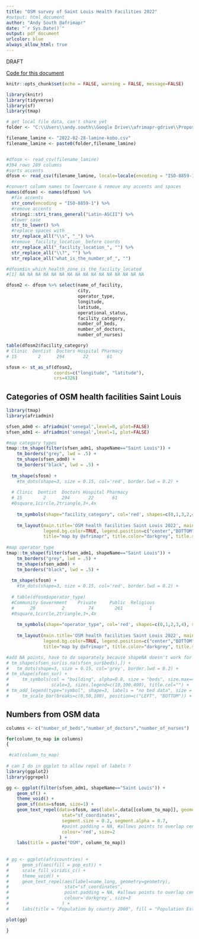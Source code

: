 ```yaml
---
title: "OSM survey of Saint Louis Health Facilities 2022"
#output: html_document
author: "Andy South @afrimapr"
date: "`r Sys.Date()`"
output: pdf_document
urlcolor: blue
always_allow_html: true
---
```


DRAFT

[Code for this document](https://github.com/afrimapr/senegal-healthsites-2022/blob/master/saint-louis-healthsites-osm-survey.Rmd)   

```r
knitr::opts_chunk$set(echo = FALSE, warning = FALSE, message=FALSE)

library(knitr)
library(tidyverse)
library(sf)
library(tmap)

```


```r

# get local file data, can't share yet
folder <- "C:\\Users\\andy.south\\Google Drive\\afrimapr-gdrive\\Proposals\\2022-01-senegal-covidaction\\data\\"

filename_lamine <- "2022-02-28-lamine-kobo.csv"
filename_lamine <- paste0(folder,filename_lamine)


#dfosm <- read_csv(filename_lamine)
#394 rows 289 columns
#sorts accents
dfosm <- read_csv(filename_lamine, locale=locale(encoding = "ISO-8859-1"))

#convert column names to lowercase & remove any accents and spaces
names(dfosm) <- names(dfosm) %>% 
  #fix accents
  str_conv(encoding = "ISO-8859-1") %>% 
  #remove accents
  stringi::stri_trans_general("Latin-ASCII") %>%
  #lower case
  str_to_lower() %>% 
  #replace spaces with _
  str_replace_all("\\s", "_") %>% 
  #remove _facility_location_ before coords
  str_replace_all("_facility_location_", "") %>% 
  str_replace_all("\\?", "") %>%   
  str_replace_all("what_is_the_number_of_", "") 

#dfosm$in_which_health_zone_is_the_facility_located
#[1] NA NA NA NA NA NA NA NA NA NA NA NA NA NA NA NA 

dfosm2 <- dfosm %>% select(name_of_facility, 
                           city, 
                           operator_type, 
                           longitude, 
                           latitude, 
                           operational_status,
                           facility_category,
                           number_of_beds,
                           number_of_doctors,
                           number_of_nurses)

table(dfosm2$facility_category)
# Clinic  Dentist  Doctors Hospital Pharmacy 
# 15        2      294       22       61 


```

```r

sfosm <- st_as_sf(dfosm2, 
                  coords=c("longitude", "latitude"), 
                  crs=4326)


```


## Categories of OSM health facilities Saint Louis

```r

library(tmap)
library(afriadmin)

sfsen_adm0 <- afriadmin('senegal',level=0, plot=FALSE)
sfsen_adm1 <- afriadmin('senegal',level=1, plot=FALSE)

#map category types
tmap::tm_shape(filter(sfsen_adm1, shapeName=="Saint Louis")) +
    tm_borders("grey", lwd = .5) +
    tm_shape(sfsen_adm0) +
    tm_borders("black", lwd = .5) +
  
  tm_shape(sfosm) +
    #tm_dots(shape=3, size = 0.15, col='red', border.lwd = 0.2) +
  
  # Clinic  Dentist  Doctors Hospital Pharmacy 
  # 15        2      294       22       61
  #0square,1circle,2triangle,3+,4x
  
    tm_symbols(shape="facility_category", col='red', shapes=c(0,1,3,2,4), size=0.1) +
  
    tm_layout(main.title='OSM health facilities Saint Louis 2022', main.title.size=1,
              legend.bg.color=TRUE, legend.position=c("center","BOTTOM"),
              title="map by @afrimapr", title.color="darkgrey", title.size=0.8, title.position=c("RIGHT","BOTTOM")) #main.title goes above map
   
#map operator_type
tmap::tm_shape(filter(sfsen_adm1, shapeName=="Saint Louis")) +
    tm_borders("grey", lwd = .5) +
    tm_shape(sfsen_adm0) +
    tm_borders("black", lwd = .5) +
  
  tm_shape(sfosm) +
    #tm_dots(shape=3, size = 0.15, col='red', border.lwd = 0.2) +
  
  # table(dfosm$operator_type)
  #Community Government    Private     Public  Religious 
  #      29          2         74        261          1 
  #0square,1circle,2triangle,3+,4x
  
    tm_symbols(shape="operator_type", col='red', shapes=c(0,1,2,3,4), size=0.1) +
  
    tm_layout(main.title='OSM health facilities Saint Louis 2022', main.title.size=1,
              legend.bg.color=TRUE, legend.position=c("center","BOTTOM"),
              title="map by @afrimapr", title.color="darkgrey", title.size=0.8, title.position=c("RIGHT","BOTTOM")) #main.title goes above map

#add NA points, have to do separately because shapeNA doesn't work for size    
# tm_shape(sfsen_sur[is.na(sfsen_sur$beds),]) +
#   tm_dots(shape=3, size = 0.15, col='grey', border.lwd = 0.2) +    
# tm_shape(sfsen_sur) +
#     tm_symbols(col = "building", alpha=0.8, size = "beds", size.max=420, 
#                scale=3, sizes.legend=c(10,100,400), title.col="") +
# tm_add_legend(type="symbol", shape=3, labels = "no bed data", size = 0.5, border.lwd = 0.5, col = "grey") +
#     tm_scale_bar(breaks=c(0,50,100), position=c("LEFT", "BOTTOM")) +


```


## Numbers from OSM data

```r

columns <- c("number_of_beds","number_of_doctors","number_of_nurses")

for(column_to_map in columns)
{

 #cat(column_to_map)
 
# can I do in ggplot to allow repel of labels ? 
library(ggplot2)
library(ggrepel)

gg <- ggplot(filter(sfsen_adm1, shapeName=="Saint Louis")) +
    geom_sf() +
    theme_void() + 
    geom_sf(data=sfosm, size=1) +
    geom_text_repel(data=sfosm, aes(label=.data[[column_to_map]], geometry=geometry),
                     stat="sf_coordinates",
                     segment.size = 0.2, segment.alpha = 0.7,
                     #point.padding = NA, #allows points to overlap centroid
                     colour='red', size=2
                    ) +
    labs(title = paste("OSM", column_to_map))
    
  
# gg <- ggplot(africountries) +
#     geom_sf(aes(fill = pop_est)) +
#     scale_fill_viridis_c() +
#     theme_void() +
#     geom_text_repel(aes(label=name_long, geometry=geometry),
#                     stat="sf_coordinates",
#                     point.padding = NA, #allows points to overlap centroid
#                     colour='darkgrey', size=3
#                    ) +
#     labs(title = "Population by country 2000", fill = "Population Estimate")

plot(gg)

}

```

